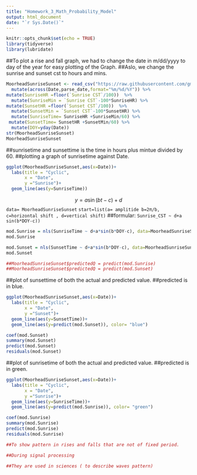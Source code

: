 ---
title: "Homework_3_Math_Probability_Model"
output: html_document
date: "`r Sys.Date()`"
---

```{r setup, include=FALSE}
knitr::opts_chunk$set(echo = TRUE)
library(tidyverse)
library(lubridate)
```

##To plot a rise and fall graph, we had  to change the date in m/dd/yyyy to day of the year for easy plotting of the Graph.
##Aslo, we change the sunrise and sunset cst to hours and mins.
```{r}
MoorheadSunriseSunset <- read_csv("https://raw.githubusercontent.com/gmtanner-cord/DATA316/main/Data/MoorheadSunriseSunset.csv") %>%
  mutate(across(Date,parse_date,format="%m/%d/%Y")) %>%
mutate(SunriseHR =floor(`Sunrise CST`/100))  %>%
  mutate(SunriseMin = `Sunrise CST`-100*SunriseHR) %>%
mutate(SunsetHR =floor(`Sunset CST`/100))  %>% 
  mutate(SunsetMin = `Sunset CST`-100*SunsetHR) %>%
  mutate(SunriseTime= SunriseHR +SunriseMin/60) %>%
 mutate(SunsetTime= SunsetHR +SunsetMin/60) %>%
  mutate(DOY=yday(Date))
str(MoorheadSunriseSunset)
MoorheadSunriseSunset
```

##sunrisetime and sunsettime is the time in hours plus mintue divided by 60.
##plotting a graph of sunrisetime against Date.
```{r}
ggplot(MoorheadSunriseSunset,aes(x=Date))+
  labs(title = "Cyclic",
       x = "Date",
       y ="Sunrise")+
  geom_line(aes(y=SunriseTime))
```



$$ y = a \sin(bt - c) + d $$
`data= MoorheadSunriseSunset`
`start=list(a= amplitide b=2π/b, c=horizontal shift , d=vertical shift)`
##formular: `Sunrise_CST ~ d+a sin(b*DOY-c))`


```{r}
mod.Sunrise = nls(SunriseTime ~ d+a*sin(b*DOY-c), data=MoorheadSunriseSunset,control=list(warnOnly=TRUE),start=list(a=1.75, d=6.5, b=2*3.14/365, c= -3.14/2))
mod.Sunrise

mod.Sunset = nls(SunsetTime ~ d+a*sin(b*DOY-c), data=MoorheadSunriseSunset,control=list(warnOnly=TRUE),start=list(a=1.75, d=6.5, b=2*3.14/365, c= -3.14/2))
mod.Sunset

##MoorheadSunriseSunset$predictedQ = predict(mod.Sunrise)
##MoorheadSunriseSunset$predictedQ = predict(mod.Sunset)
```
##plot of sunsettime of both the actual and predicted value.
##predicted is in blue.

```{r}
ggplot(MoorheadSunriseSunset,aes(x=Date))+
  labs(title = "Cyclic",
       x = "Date",
       y ="Sunset")+
  geom_line(aes(y=SunsetTime))+
  geom_line(aes(y=predict(mod.Sunset)), color= "blue")
```

```{r}
coef(mod.Sunset)
summary(mod.Sunset)
predict(mod.Sunset)
residuals(mod.Sunset)

```

##plot of sunrisetime of both the actual and predicted value.
##predicted is in green.
```{r}
ggplot(MoorheadSunriseSunset,aes(x=Date))+
  labs(title = "Cyclic",
       x = "Date",
       y ="Sunrise")+
  geom_line(aes(y=SunriseTime))+
  geom_line(aes(y=predict(mod.Sunrise)), color= "green")
```


```{r}
coef(mod.Sunrise)
summary(mod.Sunrise)
predict(mod.Sunrise)
residuals(mod.Sunrise)
```


```{r}
##To show pattern in rises and falls that are not of fixed period.

##During signal processing

##They are used in sciences ( to describe waves pattern)

```


